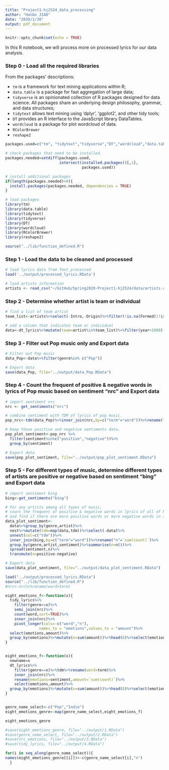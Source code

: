 ```yaml
---
title: "Project1-hj2524_data_processing"
author: "Hanbo JIAO"
date: "2020/1/30"
output: pdf_document
---
```


```r
knitr::opts_chunk$set(echo = TRUE)
```


In this R notebook, we will process more on processed lyrics for our data analysis.

### Step 0 - Load all the required libraries

From the packages' descriptions:

+ `tm` is a framework for text mining applications within R;
+ `data.table` is a package for fast aggregation of large data;
+ `tidyverse` is an opinionated collection of R packages designed for data science. All packages share an underlying design philosophy, grammar, and data structures;
+ `tidytext` allows text mining using 'dplyr', 'ggplot2', and other tidy tools;
+ `DT` provides an R interface to the JavaScript library DataTables.
+ `wordcloud` is a package for plot wordcloud of data.
+ `RColorBrewer` 
+ `reshape2`

```r
packages.used=c("tm", "tidytext","tidyverse","DT","wordcloud","data.table","RColorBrewer","reshape2")

# check packages that need to be installed.
packages.needed=setdiff(packages.used, 
                        intersect(installed.packages()[,1], 
                                  packages.used))

# install additional packages
if(length(packages.needed)>0){
  install.packages(packages.needed, dependencies = TRUE)
}

# load packages
library(tm)
library(data.table)
library(tidytext)
library(tidyverse)
library(DT)
library(wordcloud)
library(RColorBrewer)
library(reshape2)

source("../lib/function_defined.R")
```

### Step 1 - Load the data to be cleaned and processed
```r
# load lyrics data from Text_processed
load('../output/processed_lyrics.RData')

# load artists information
artists <- read_csv("~/GitHub/Spring2020-Project1-hj2524/data/artists.csv")
```

### Step 2 - Determine whether artist is team or individual
```r
# find a list of team artist
team_list<-artists%>%select(-Intro,-Origin)%>%filter(!is.na(Formed)|!is.na(Members))%>%filter(is.na(Formed)|!Formed==199)%>%pull(Artist)

# add a column that indicates team or individual  
data<-dt_lyrics%>%mutate(team=artist%in%team_list)%>%filter(year>1000)
```

### Step 3 - Filter out Pop music only and Export data
```r
# Filter out Pop music
data_Pop<-data%>%filter(genre%in% c("Pop"))

# Export data
save(data_Pop, file="../output/data_Pop.RData")

```

### Step 4 - Count the frequent of positive & negative words in lyrics of Pop music based on sentiment "nrc" and Export data
```r
# import sentiment nrc
nrc <- get_sentiments("nrc") 

# combine sentiment with TDM of lyrics of pop music.
pop_nrc<-tdm(data_Pop)%>%inner_join(nrc,by=c("term"="word"))%>%rename("n"=`sum(count)`)

# Keep those positive and negative sentiments data.
pop_plot_sentiment<-pop_nrc %>%
  filter(sentiment%in%c("positive","negative"))%>%
  group_by(sentiment)

# Export data
save(pop_plot_sentiment, file="../output/pop_plot_sentiment.RData")
```

### Step 5 - For different types of music, determine different types of artists are positive or negative based on sentiment "bing" and Export data
```r
# import sentiment bing
bing<-get_sentiments("bing")

# For any artists among all types of music, 
# count the frequent of positive & negative words in lyrics of all of her songs,
# and find if there are more positive words or more negative words in all of her songs.
data_plot_sentiment<-
  data%>%group_by(genre,artist)%>%
  nest%>%mutate(tdm=map(data,tdm))%>%select(-data)%>%
  unnest(col=c("tdm"))%>%
  inner_join(bing,by=c("term"="word"))%>%rename("n"=`sum(count)`)%>%
  group_by(genre,artist,sentiment)%>%summarise(n=n())%>%
  spread(sentiment,n)%>%
  transmute(n=positive-negative)

# Export data
save(data_plot_sentiment, file="../output/data_plot_sentiment.RData")
```



```r
load("../output/processed_lyrics.RData")
source("../lib/function_defined.R")
#nrc<-nrc%>%rename(word=term)

eight_emotions_f<-function(x){
  tidy_lyrics%>%
    filter(genre==x)%>%
    semi_join(nrc)%>%
    count(word,sort=TRUE)%>%
    inner_join(nrc)%>%
    pivot_longer(cols=-c("word","n"),
               names_to = "emotions",values_to = "amount")%>%
  select(emotions,amount)%>%
  group_by(emotions)%>%mutate(n=sum(amount))%>%head(8)%>%select(emotions,n)
}


eight_emotions_f<-function(x){
  newname=x
  dt_lyrics%>%
    filter(genre==x)%>%tdm%>%rename(word=term)%>%
    inner_join(nrc)%>%
    rename(emotions=sentiment,amount=`sum(count)`)%>%
    select(emotions,amount)%>%
  group_by(emotions)%>%mutate(n=sum(amount))%>%head(8)%>%select(emotions,n)%>%rename(newname=emotions)
}


genre_name_select<-c("Pop","Indie")
eight_emotions_genre<-map(genre_name_select,eight_emotions_f)

eight_emotions_genre

#save(eight_emotions_genre, file="../output/1.RData")
#save(genre_name_select, file="../output/2.RData")
#save(nrc_emotions, file="../output/3.RData")
#save(tidy_lyrics, file="../output/4.RData")

for(i in seq_along(genre_name_select)){
names(eight_emotions_genre[[i]])<-c(genre_name_select[i],"n")
  }
```


